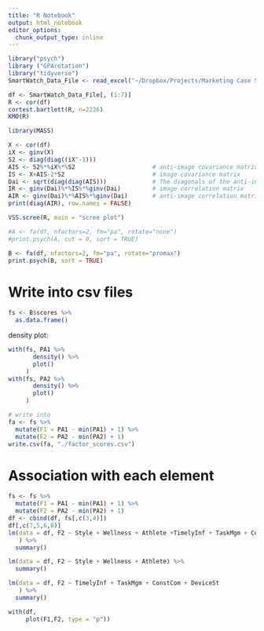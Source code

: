 ```yaml
---
title: "R Notebook"
output: html_notebook
editor_options: 
  chunk_output_type: inline
---
```


```r
library("psych")
library ("GPArotation")
library("tidyverse")
SmartWatch_Data_File <- read_excel("~/Dropbox/Projects/Marketing Case Study/SmartWatch Data File.xlsx")
```

```r
df <- SmartWatch_Data_File[, (1:7)]
R <- cor(df)
cortest.bartlett(R, n=2236)
KMO(R)
```
```r
library(MASS)

X <- cor(df) 
iX <- ginv(X) 
S2 <- diag(diag((iX^-1)))
AIS <- S2%*%iX%*%S2                      # anti-image covariance matrix
IS <- X+AIS-2*S2                         # image covariance matrix
Dai <- sqrt(diag(diag(AIS)))             # The diagonals of the anti-image correlation matrix diagonals should be &gt; 0.5
IR <- ginv(Dai)%*%IS%*%ginv(Dai)         # image correlation matrix
AIR <- ginv(Dai)%*%AIS%*%ginv(Dai)       # anti-image correlation matrix
print(diag(AIR), row.names = FALSE)

VSS.scree(R, main = "scree plot")
```

```r
#A <- fa(df, nfactors=2, fm="pa", rotate="none")
#print.psych(A, cut = 0, sort = TRUE)

B <- fa(df, nfactors=2, fm="pa", rotate="promax")
print.psych(B, sort = TRUE)
```
# Write into csv files
```r
fs <- B$scores %>%
  as.data.frame()
```
density plot:
```r
with(fs, PA1 %>%
       density() %>%
       plot()
     )
with(fs, PA2 %>%
       density() %>%
       plot()
     )
```
```r
# write into 
fa <- fs %>%
  mutate(F1 = PA1 - min(PA1) + 1) %>%
  mutate(F2 = PA2 - min(PA2) + 1)
write.csv(fa, "./factor_scores.csv")
```
# Association with each element
```r
fs <- fs %>%
  mutate(F1 = PA1 - min(PA1) + 1) %>%
  mutate(F2 = PA2 - min(PA2) + 1)
df <- cbind(df, fs[,c(3,4)])
df[,c(7,5,6,8)]
lm(data = df, F2 ~ Style + Wellness + Athlete +TimelyInf + TaskMgm + ConstCom + DeviceSt
   ) %>%
  summary()
```
```r
lm(data = df, F2 ~ Style + Wellness + Athlete) %>%
  summary()
```
```r
lm(data = df, F2 ~ TimelyInf + TaskMgm + ConstCom + DeviceSt
   ) %>%
  summary()
```
```r
with(df,
     plot(F1,F2, type = "p"))
```
